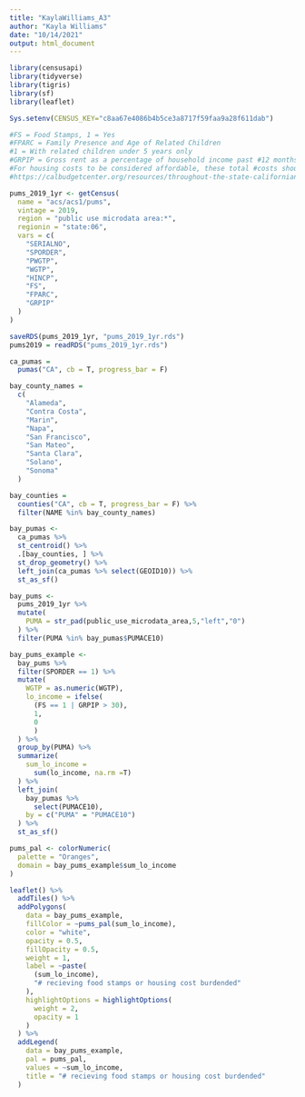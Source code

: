 ```yaml
---
title: "KaylaWilliams_A3"
author: "Kayla Williams"
date: "10/14/2021"
output: html_document
---
```


```r
library(censusapi)
library(tidyverse)
library(tigris)
library(sf)
library(leaflet)

Sys.setenv(CENSUS_KEY="c8aa67e4086b4b5ce3a8717f59faa9a28f611dab")
```

```r
#FS = Food Stamps, 1 = Yes 
#FPARC = Family Presence and Age of Related Children 
#1 = With related children under 5 years only
#GRPIP = Gross rent as a percentage of household income past #12 months
#For housing costs to be considered affordable, these total #costs should not exceed 30 percent of household income, #according to the US Department of Housing and Urban #Development. Households paying more than 30 percent of #income toward housing are #considered housing “cost-burdened,” and those with housing costs that exceed #half of #income are considered “severely” cost-burdened.
#https://calbudgetcenter.org/resources/throughout-the-state-californians-pay-more-than-they-can-afford-for-housing/

pums_2019_1yr <- getCensus(
  name = "acs/acs1/pums",
  vintage = 2019,
  region = "public use microdata area:*", 
  regionin = "state:06",
  vars = c(
    "SERIALNO",
    "SPORDER",
    "PWGTP",
    "WGTP",
    "HINCP",
    "FS", 
    "FPARC",
    "GRPIP"
  )
)
```
```r
saveRDS(pums_2019_1yr, "pums_2019_1yr.rds")
pums2019 = readRDS("pums_2019_1yr.rds")
```
```r
ca_pumas =
  pumas("CA", cb = T, progress_bar = F)

bay_county_names =
  c(
    "Alameda",
    "Contra Costa",
    "Marin",
    "Napa",
    "San Francisco",
    "San Mateo",
    "Santa Clara",
    "Solano",
    "Sonoma"
  )

bay_counties =
  counties("CA", cb = T, progress_bar = F) %>%
  filter(NAME %in% bay_county_names)

bay_pumas <-
  ca_pumas %>% 
  st_centroid() %>% 
  .[bay_counties, ] %>% 
  st_drop_geometry() %>% 
  left_join(ca_pumas %>% select(GEOID10)) %>% 
  st_as_sf()

bay_pums <-
  pums_2019_1yr %>% 
  mutate(
    PUMA = str_pad(public_use_microdata_area,5,"left","0")
  ) %>% 
  filter(PUMA %in% bay_pumas$PUMACE10)
```

```r
bay_pums_example <-
  bay_pums %>% 
  filter(SPORDER == 1) %>% 
  mutate(
    WGTP = as.numeric(WGTP),
    lo_income = ifelse(
      (FS == 1 | GRPIP > 30),
      1,
      0
      )
  ) %>% 
  group_by(PUMA) %>% 
  summarize(
    sum_lo_income =
      sum(lo_income, na.rm =T)
  ) %>% 
  left_join(
    bay_pumas %>% 
      select(PUMACE10),
    by = c("PUMA" = "PUMACE10")
  ) %>% 
  st_as_sf()
```

```r
pums_pal <- colorNumeric(
  palette = "Oranges",
  domain = bay_pums_example$sum_lo_income
)

leaflet() %>%
  addTiles() %>% 
  addPolygons(
    data = bay_pums_example,
    fillColor = ~pums_pal(sum_lo_income),
    color = "white",
    opacity = 0.5,
    fillOpacity = 0.5,
    weight = 1,
    label = ~paste(
      (sum_lo_income), 
      "# recieving food stamps or housing cost burdended"
    ),
    highlightOptions = highlightOptions(
      weight = 2,
      opacity = 1
    )
  ) %>% 
  addLegend(
    data = bay_pums_example,
    pal = pums_pal,
    values = ~sum_lo_income,
    title = "# recieving food stamps or housing cost burdended"
  )

```
